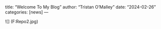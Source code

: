 title: "Welcome To My Blog"
author: "Tristan O'Malley"
date: "2024-02-26"
categories: [news]
---

![] (F:\GitHub Repo\demo2\home2.jpg)






